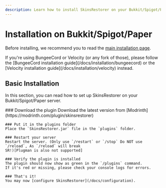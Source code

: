 ```yaml
---
description: Learn how to install SkinsRestorer on your Bukkit/Spigot/Paper server.
---
```



# Installation on Bukkit/Spigot/Paper

Before installing, we recommend you to read the [main installation page](/docs/installation).

<Callout type="info" emoji="ℹ️">
    If you're using BungeeCord or Velocity (or any fork of those), please follow the [BungeeCord installation guide](/docs/installation/bungeecord)
    or the [Velocity installation guide](/docs/installation/velocity) instead.
</Callout>

## Basic Installation

In this section, you can read how to set up SkinsRestorer on your Bukkit/Spigot/Paper server.

<Steps>
    ### Download the plugin
    Download the latest version from [Modrinth](https://modrinth.com/plugin/skinsrestorer)

    ### Put it in the plugins folder
    Place the `SkinsRestorer.jar` file in the `plugins` folder.

    ### Restart your server
    Restart the server. (Only use `/restart` or `/stop` Do NOT use `/reload`, As `/reload` will break
    SR!)[Plugman is also not supported]

    ### Verify the plugin is installed
    The plugin should now show as green in the `/plugins` command.
    If it's red or missing, please check your console logs for errors.

    ### That's it!
    You may now [configure SkinsRestorer](/docs/configuration).
</Steps>
